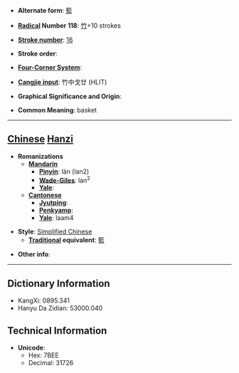 * '''Alternate form''': [[籃]]

* '''[[Wiktionary:Chinese radical index| Radical]] Number 118''': [[Wiktionary:Chinese radical index 竹|竹]]+10 strokes

* '''[[Wiktionary:Chinese total strokes index|Stroke number]]''': [[Wiktionary:Chinese total strokes index 16|16]]

* '''Stroke order''': 

* '''[[Wiktionary:Chinese four corner index|Four-Corner System]]''': 

* '''[[Wiktionary:Chinese Cangjie index|Cangjie input]]''': 竹中戈廿 (HLIT)

* '''Graphical Significance and Origin''': 

* '''Common Meaning''': basket

----

== [[Chinese]] [[Hanzi]] ==

* '''Romanizations'''
** '''[[Mandarin]]'''
*** '''[[Pinyin]]''': lán (lan2)
*** '''[[Wade-Giles]]''': lan<sup>2</sup>
*** '''[[Yale]]''': 
** '''[[Cantonese]]'''
*** '''[[Jyutping]]''':
*** '''[[Penkyamp]]''': 
*** '''[[Yale]]''': laam4

* '''Style''': [[Simplified Chinese]] 
** '''[[Traditional Chinese|Traditional]] equivalent''': [[籃]]

* '''Other info''': 

----

== Dictionary Information ==

* KangXi: 0895.341
* Hanyu Da Zidian: 53000.040

== Technical Information ==

* '''Unicode''':
** Hex: 7BEE
** Decimal: 31726